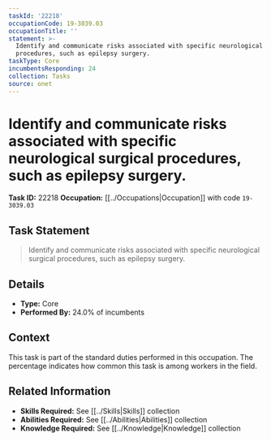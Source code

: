 ```yaml
---
taskId: '22218'
occupationCode: 19-3039.03
occupationTitle: ''
statement: >-
  Identify and communicate risks associated with specific neurological surgical
  procedures, such as epilepsy surgery.
taskType: Core
incumbentsResponding: 24
collection: Tasks
source: onet
---
```

# Identify and communicate risks associated with specific neurological surgical procedures, such as epilepsy surgery.

**Task ID:** 22218
**Occupation:** [[../Occupations|Occupation]] with code `19-3039.03`

## Task Statement

> Identify and communicate risks associated with specific neurological surgical procedures, such as epilepsy surgery.

## Details

- **Type:** Core
- **Performed By:** 24.0% of incumbents

## Context

This task is part of the standard duties performed in this occupation. The percentage indicates how common this task is among workers in the field.

## Related Information

- **Skills Required:** See [[../Skills|Skills]] collection
- **Abilities Required:** See [[../Abilities|Abilities]] collection
- **Knowledge Required:** See [[../Knowledge|Knowledge]] collection
